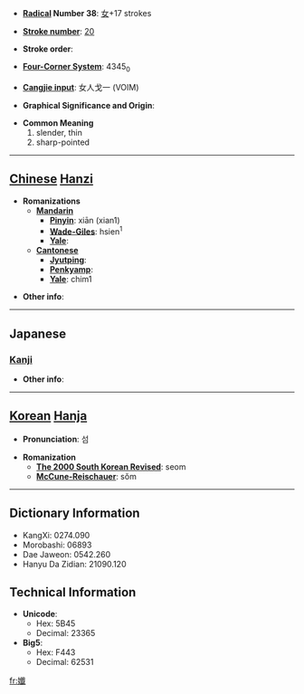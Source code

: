 * '''[[Wiktionary:Chinese radical index| Radical]] Number 38''': [[Wiktionary:Chinese radical index 女|女]]+17 strokes

* '''[[Wiktionary:Chinese total strokes index|Stroke number]]''': [[Wiktionary:Chinese total strokes index 20|20]]

* '''Stroke order''': 

* '''[[Wiktionary:Chinese four corner index|Four-Corner System]]''': 4345<sub>0</sub>

* '''[[Wiktionary:Chinese Cangjie index|Cangjie input]]''': 女人戈一 (VOIM)

* '''Graphical Significance and Origin''': 

* '''Common Meaning'''
*#slender, thin
*# sharp-pointed


----

== [[Chinese]] [[Hanzi]] ==

* '''Romanizations'''
** '''[[Mandarin]]'''
*** '''[[Pinyin]]''': xiān (xian1)
*** '''[[Wade-Giles]]''': hsien<sup>1</sup>
*** '''[[Yale]]''': 
** '''[[Cantonese]]'''
*** '''[[Jyutping]]''':
*** '''[[Penkyamp]]''': 
*** '''[[Yale]]''': chim1

* '''Other info''': 

----

==Japanese==
===[[Kanji]]===
{{kanji|on readings=[[せん]] (sen)|kun readings=[[かよわい]] (kayowai)}}

* '''Other info''':  

----

== [[Korean]] [[Hanja]] ==

* '''Pronunciation''': 섬

* '''Romanization'''
** '''[[The 2000 South Korean Revised Romanization|The 2000 South Korean Revised]]''': seom
** '''[[McCune-Reischauer]]''': sŏm

----

== Dictionary Information ==

* KangXi: 0274.090
* Morobashi: 06893
* Dae Jaweon: 0542.260
* Hanyu Da Zidian: 21090.120

== Technical Information ==

* '''Unicode''':
** Hex: 5B45
** Decimal: 23365
* '''Big5''':
** Hex: F443
** Decimal: 62531

[[fr:孅]]